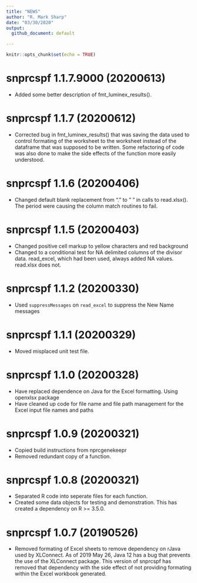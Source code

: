 ```yaml
---
title: "NEWS"
author: "R. Mark Sharp"
date: "03/30/2020"
output:
  github_document: default

---
```


  ```r
knitr::opts_chunk$set(echo = TRUE)
```

# snprcspf 1.1.7.9000 (20200613)
-   Added some better description of fmt_luminex_results().
    
# snprcspf 1.1.7 (20200612)
-   Corrected bug in fmt_luminex_results() that was saving the data
    used to control formating of the worksheet to the worksheet instead of
    the dataframe that was supposed to be written. Some refactoring of code
    was also done to make the side effects of the function more easily 
    understood.

# snprcspf 1.1.6 (20200406)
-   Changed default blank replacement from "." to " " in calls to read.xlsx().
    The period were causing the column match routines to fail.

# snprcspf 1.1.5 (20200403)
-   Changed positive cell markup to yellow characters and red background
-   Changed to a conditional test for NA delimited columns of the divisor data.
    read_excel, which had been used, always added NA values. read.xlsx does not.

# snprcspf 1.1.2 (20200330)
-   Used `suppressMessages` on `read_excel` to suppress the New Name messages

# snprcspf 1.1.1 (20200329)
-   Moved misplaced unit test file.
    
# snprcspf 1.1.0 (20200328)
-   Have replaced dependence on Java for the Excel formatting. Using openxlsx
    package
-   Have cleaned up code for file name and file path management for the Excel
    input file names and paths

# snprcspf 1.0.9 (20200321)
-   Copied build instructions from nprcgenekeepr
-   Removed redundant copy of a function.

# snprcspf 1.0.8 (20200321)
-   Separated R code into seperate files for each function.
-   Created some data objects for testing and demonstration. This has
    created a dependency on R >= 3.5.0.

# snprcspf 1.0.7 (20190526)
-   Removed formating of Excel sheets to remove dependency on rJava used by
    XLConnect.
    As of 2019 May 26, Java 12 has a bug 
    \url{https://bugs.openjdk.java.net/browse/JDK-8221530} that prevents 
    the use of the XLConnect package. This version of snprcspf has removed 
    that dependency with the side effect of not providing formating within 
    the Excel workbook generated.

